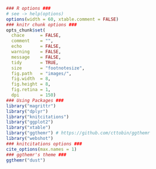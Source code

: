 ```r
### R options ###
# see -> help(options)
options(width = 60, xtable.comment = FALSE)
### knitr chunk options ###
opts_chunk$set(
  chace      = FALSE,
  comment    = "",
  echo       = FALSE,
  warning    = FALSE,
  message    = FALSE,
  tidy       = TRUE,
  size       = "footnotesize",
  fig.path   = "images/",
  fig.width  = 8, 
  fig.height = 8,
  fig.retina = 1,
  dpi        = 150)
### Using Packages ###
library("magrittr")
library("dplyr")
library("knitcitations")
library("ggplot2")
library("xtable")
library("ggthemr") # https://github.com/cttobin/ggthemr
library("webshot")
### knitcitations options ###
cite_options(max.names = 1)
### ggthemr's theme ###
ggthemr("dust")
```